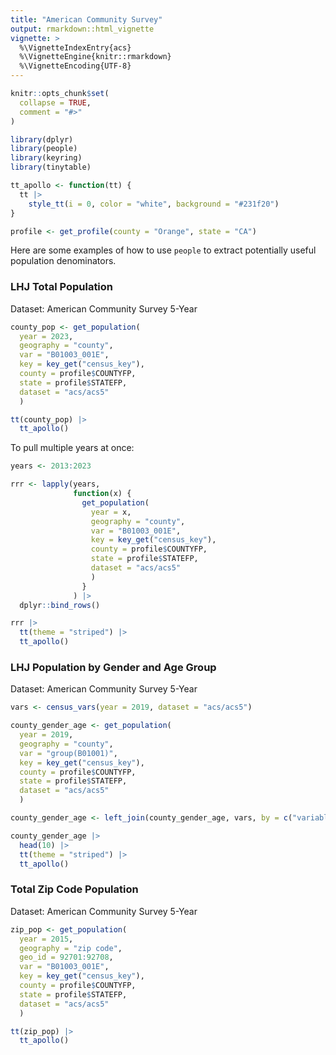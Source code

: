 ```yaml
---
title: "American Community Survey"
output: rmarkdown::html_vignette
vignette: >
  %\VignetteIndexEntry{acs}
  %\VignetteEngine{knitr::rmarkdown}
  %\VignetteEncoding{UTF-8}
---
```


```r
knitr::opts_chunk$set(
  collapse = TRUE,
  comment = "#>"
)
```

```r
library(dplyr)
library(people)
library(keyring)
library(tinytable)

tt_apollo <- function(tt) {
  tt |>
    style_tt(i = 0, color = "white", background = "#231f20")
}

profile <- get_profile(county = "Orange", state = "CA")
```


Here are some examples of how to use `people` to extract potentially useful population denominators.

### LHJ Total Population

Dataset: American Community Survey 5-Year

```r
county_pop <- get_population(
  year = 2023,
  geography = "county",
  var = "B01003_001E",
  key = key_get("census_key"),
  county = profile$COUNTYFP,
  state = profile$STATEFP,
  dataset = "acs/acs5"
  )
```

```r
tt(county_pop) |>
  tt_apollo()
```

To pull multiple years at once:

```r
years <- 2013:2023

rrr <- lapply(years,
              function(x) {
                get_population(
                  year = x,
                  geography = "county",
                  var = "B01003_001E",
                  key = key_get("census_key"),
                  county = profile$COUNTYFP,
                  state = profile$STATEFP,
                  dataset = "acs/acs5"
                  )
                }
              ) |>
  dplyr::bind_rows()
```

```r
rrr |>
  tt(theme = "striped") |>
  tt_apollo()
```

### LHJ Population by Gender and Age Group

Dataset: American Community Survey 5-Year

```r
vars <- census_vars(year = 2019, dataset = "acs/acs5")

county_gender_age <- get_population(
  year = 2019,
  geography = "county",
  var = "group(B01001)",
  key = key_get("census_key"),
  county = profile$COUNTYFP,
  state = profile$STATEFP,
  dataset = "acs/acs5"
  )

county_gender_age <- left_join(county_gender_age, vars, by = c("variable"="name"))
```

```r
county_gender_age |>
  head(10) |>
  tt(theme = "striped") |>
  tt_apollo()
```

### Total Zip Code Population

Dataset: American Community Survey 5-Year

```r
zip_pop <- get_population(
  year = 2015,
  geography = "zip code",
  geo_id = 92701:92708,
  var = "B01003_001E",
  key = key_get("census_key"),
  county = profile$COUNTYFP,
  state = profile$STATEFP,
  dataset = "acs/acs5"
  )
```

```r
tt(zip_pop) |>
  tt_apollo()
```